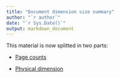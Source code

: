 ```yaml
---
title: "Document dimension size summary"
author: "`r author`"
date: "`r Sys.Date()`"
output: markdown_document
---
```


This material is now splitted in two parts:

  * [Page counts](pagecount.md)

  * [Physical dimension](dimension.md)


